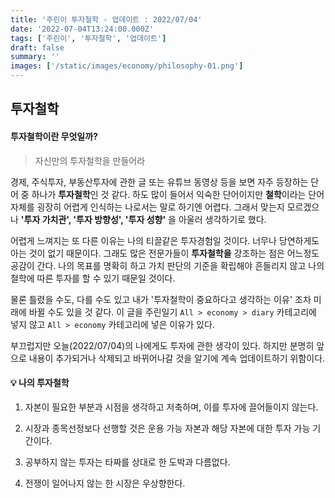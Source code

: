 ```yaml
---
title: '주린이 투자철학 - 업데이트 : 2022/07/04'
date: '2022-07-04T13:24:00.000Z'
tags: ['주린이', '투자철학', '업데이트']
draft: false
summary: ''
images: ['/static/images/economy/philosophy-01.png']
---
```


## 투자철학

#### 투자철학이란 무엇일까?

> 자신만의 투자철학을 만들어라

경제, 주식투자, 부동산투자에 관한 글 또는 유튜브 동영상 등을 보면 자주 등장하는 단어 중 하나가 **투자철학**인 것 같다.
하도 많이 들어서 익숙한 단어이지만 **철학**이라는 단어 자체를 굉장히 어렵게 인식하는 나로서는 말로 하기엔 어렵다.
그래서 맞는지 모르겠으나 **'투자 가치관', '투자 방향성', '투자 성향'** 을 아울러 생각하기로 했다.

어렵게 느껴지는 또 다른 이유는 나의 티끌같은 투자경험일 것이다. 너무나 당연하게도 아는 것이 없기 때문이다.
그래도 많은 전문가들이 **투자철학을** 강조하는 점은 어느정도 공감이 간다.
나의 목표를 명확히 하고 가치 판단의 기준을 확립해야 흔들리지 않고 나의 철학에 따른 투자를 할 수 있기 때문일 것이다.

물론 틀렸을 수도, 다를 수도 있고 내가 '투자철학이 중요하다고 생각하는 이유' 조차 미래에 바뀔 수도 있을 것 같다.
이 글을 주린일기 `All > economy > diary` 카테고리에 넣지 않고 `All > economy` 카테고리에 넣은 이유가 있다.

부끄럽지만 오늘(2022/07/04)의 나에게도 투자에 관한 생각이 있다.
하지만 분명히 앞으로 내용이 추가되거나 삭제되고 바뀌어나갈 것을 알기에 계속 업데이트하기 위함이다.

#### 💡 나의 투자철학

1. 자본이 필요한 부분과 시점을 생각하고 저축하며, 이를 투자에 끌어들이지 않는다.

2. 시장과 종목선정보다 선행할 것은 운용 가능 자본과 해당 자본에 대한 투자 가능 기간이다.

3. 공부하지 않는 투자는 타짜를 상대로 한 도박과 다름없다.

4. 전쟁이 일어나지 않는 한 시장은 우상향한다.
